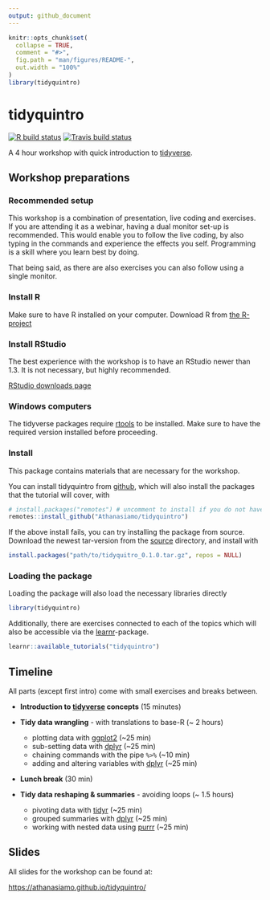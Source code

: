```yaml
---
output: github_document
---
```


<!-- README.md is generated from README.Rmd. Please edit that file -->

```r
knitr::opts_chunk$set(
  collapse = TRUE,
  comment = "#>",
  fig.path = "man/figures/README-",
  out.width = "100%"
)
library(tidyquintro)
```

# tidyquintro

<!-- badges: start -->
[![R build status](https://github.com/Athanasiamo/tidyquintro/workflows/R-CMD-check/badge.svg)](https://github.com/Athanasiamo/tidyquintro/actions)
[![Travis build status](https://travis-ci.com/Athanasiamo/tidyquintro.svg?branch=master)](https://travis-ci.com/Athanasiamo/tidyquintro)
<!-- badges: end -->

A 4 hour workshop with quick introduction to [tidyverse](https://www.tidyverse.org/).

## Workshop preparations

### Recommended setup
This workshop is a combination of presentation, live coding and exercises. 
If you are attending it as a webinar, having a dual monitor set-up is recommended. 
This would enable you to follow the live coding, by also typing in the commands and experience the effects you self.
Programming is a skill where you learn best by doing.

That being said, as there are also exercises you can also follow using a single monitor. 

### Install R
Make sure to have R installed on your computer.
Download R from [the R-project](https://www.r-project.org/)

### Install RStudio

The best experience with the workshop is to have an RStudio newer than 1.3. 
It is not necessary, but highly recommended.

[RStudio downloads page](https://rstudio.com/products/rstudio/download/#download)

### Windows computers
The tidyverse packages require [rtools](https://cran.r-project.org/bin/windows/Rtools/) to be installed. 
Make sure to have the required version installed before proceeding.

### Install

This package contains materials that are necessary for the workshop. 

You can install tidyquintro from [github](https://github.com/Athanasiamo/tidyquintro), which will also install the packages that the tutorial will cover, with

```r
# install.packages("remotes") # uncomment to install if you do not have this package
remotes::install_github("Athanasiamo/tidyquintro")
```

If the above install fails, you can try installing the package from source. 
Download the newest tar-version from the [source](source/) directory, and install with

```r
install.packages("path/to/tidyquitro_0.1.0.tar.gz", repos = NULL)
```


### Loading the package
Loading the package will also load the necessary libraries directly
```r
library(tidyquintro)
```

Additionally, there are exercises connected to each of the topics which will also be accessible via the [learnr](https://rstudio.github.io/learnr/)-package.

```r
learnr::available_tutorials("tidyquintro")
```


## Timeline
All parts (except first intro) come with small exercises and breaks between.

- **Introduction to [tidyverse](https://www.tidyverse.org/) concepts** (15 minutes)  

- **Tidy data wrangling** - with translations to base-R (~ 2 hours) 
  - plotting data with [ggplot2](https://ggplot2.tidyverse.org/) (~25 min) 
  - sub-setting data with [dplyr](https://dplyr.tidyverse.org/) (~25 min)  
  - chaining commands with the pipe `%>%` (~10 min)  
  - adding and altering variables with [dplyr](https://dplyr.tidyverse.org/)  (~25 min)  

- **Lunch break** (30 min)  

- **Tidy data reshaping & summaries** - avoiding loops (~ 1.5 hours)   
  - pivoting data with [tidyr](https://tidyr.tidyverse.org/) (~25 min) 
  - grouped summaries with [dplyr](https://dplyr.tidyverse.org/) (~25 min)  
  - working with nested data using [purrr](https://purrr.tidyverse.org/) (~25 min) 
  
## Slides

All slides for the workshop can be found at:

[https://athanasiamo.github.io/tidyquintro/](https://athanasiamo.github.io/tidyquintro/)



